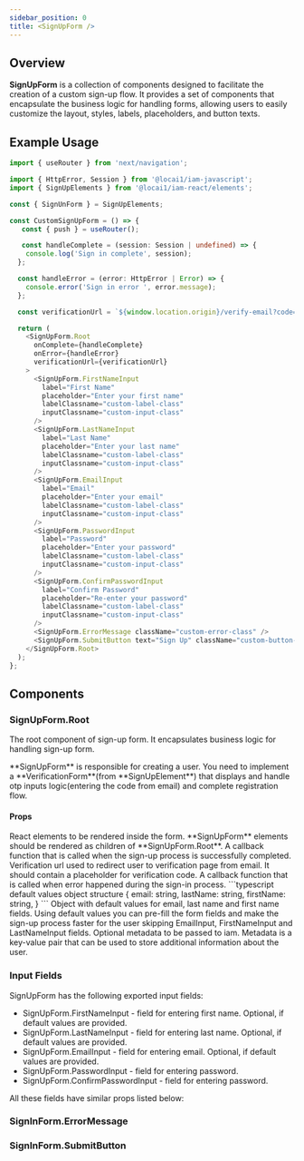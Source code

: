 ```yaml
---
sidebar_position: 0
title: <SignUpForm />
---
```



## Overview

**SignUpForm** is a collection of components designed to facilitate the creation of a custom sign-up flow.
It provides a set of components that encapsulate the business logic for handling forms, allowing users to easily
customize the layout, styles, labels, placeholders, and button texts.

## Example Usage

```typescript custom-sign-up-form.tsx
import { useRouter } from 'next/navigation';

import { HttpError, Session } from '@locai1/iam-javascript';
import { SignUpElements } from '@locai1/iam-react/elements';

const { SignUnForm } = SignUpElements;

const CustomSignUpForm = () => {
   const { push } = useRouter();

   const handleComplete = (session: Session | undefined) => {
    console.log('Sign in complete', session);
  };

  const handleError = (error: HttpError | Error) => {
    console.error('Sign in error ', error.message);
  };

  const verificationUrl = `${window.location.origin}/verify-email?code={{code}}&userId={{userId}}&sessionToken={{sessionToken}}`;

  return (
    <SignUpForm.Root
      onComplete={handleComplete}
      onError={handleError}
      verificationUrl={verificationUrl}
    >
      <SignUpForm.FirstNameInput
        label="First Name"
        placeholder="Enter your first name"
        labelClassname="custom-label-class"
        inputClassname="custom-input-class"
      />
      <SignUpForm.LastNameInput
        label="Last Name"
        placeholder="Enter your last name"
        labelClassname="custom-label-class"
        inputClassname="custom-input-class"
      />
      <SignUpForm.EmailInput
        label="Email"
        placeholder="Enter your email"
        labelClassname="custom-label-class"
        inputClassname="custom-input-class"
      />
      <SignUpForm.PasswordInput
        label="Password"
        placeholder="Enter your password"
        labelClassname="custom-label-class"
        inputClassname="custom-input-class"
      />
      <SignUpForm.ConfirmPasswordInput
        label="Confirm Password"
        placeholder="Re-enter your password"
        labelClassname="custom-label-class"
        inputClassname="custom-input-class"
      />
      <SignUpForm.ErrorMessage className="custom-error-class" />
      <SignUpForm.SubmitButton text="Sign Up" className="custom-button-class" />
    </SignUpForm.Root>
  );
};
```

## Components

### SignUpForm.Root

The root component of sign-up form. It encapsulates business logic for handling sign-up form.

<Note>
  **SignUpForm** is responsible for creating a user. You need to implement a **VerificationForm**(from **SignUpElement**)
  that displays and handle otp inputs logic(entering the code from email) and complete registration flow.
</Note>

#### Props

<ResponseField name="children" type="ReactNode">
  React elements to be rendered inside the form. **SignUpForm** elements should be rendered as children of **SignUpForm.Root**.
</ResponseField>

<ResponseField name="onComplete" type="callback" required>
  A callback function that is called when the sign-up process is successfully completed.
</ResponseField>

<ResponseField name="verificationUrl" type="string" required>
  Verification url used to redirect user to verification page from email.
  It should contain a placeholder for verification code.
</ResponseField>

<ResponseField name="onError" type="callback">
  A callback function that is called when error happened during the sign-in process.
</ResponseField>

<ResponseField name="defaultValues" type="object">
```typescript default values object structure
{
  email: string,
  lastName: string,
  firstName: string,
}
```
Object with default values for email, last name and first name fields. Using default values you can pre-fill the form
fields and make the sign-up process faster for the user skipping EmailInput, FirstNameInput and LastNameInput fields.
</ResponseField>

<ResponseField name="metadata" type="Record<string, string>">
Optional metadata to be passed to iam. Metadata is a key-value pair that can be used to store additional information about the user.
</ResponseField>

### Input Fields

SignUpForm has the following exported input fields:

- SignUpForm.FirstNameInput - field for entering first name. Optional, if default values are provided.
- SignUpForm.LastNameInput - field for entering last name. Optional, if default values are provided.
- SignUpForm.EmailInput - field for entering email. Optional, if default values are provided.
- SignUpForm.PasswordInput - field for entering password.
- SignUpForm.ConfirmPasswordInput - field for entering password.

All these fields have similar props listed below:

<InputFieldProps />

### SignInForm.ErrorMessage

<ErrorMessage />

### SignInForm.SubmitButton

<SubmitButton />
